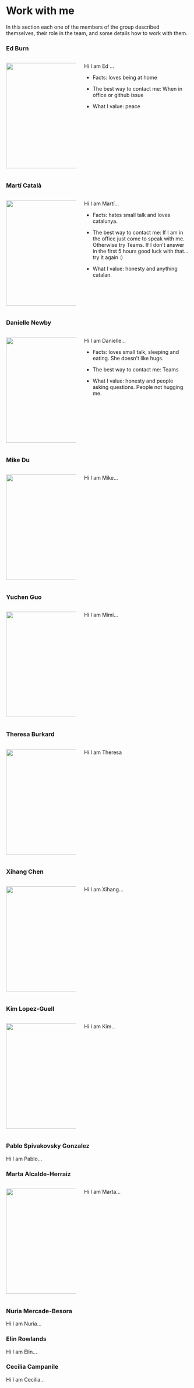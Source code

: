 # Work with me

In this section each one of the members of the group described themselves, their role in the team, and some details how to work with them.

### Ed Burn {.unnumbered}

::: columns
::: {.column width="40%"}
![](https://www.ndorms.ox.ac.uk/team/edward-burn/@@haiku.profiles.portrait/8fbaee61a0be4f4dbc4f7cd361fefc36/@@images/image/w1140?4db309e6-9449-4ab8-8483-dea0e10579e3){width="3in"}
:::

::: {.column width="60%"}
Hi I am Ed ...

-   Facts: loves being at home

-   The best way to contact me: When in office or github issue

-   What I value: peace
:::
:::

### Martí Català {.unnumbered}

::: columns
::: {.column width="40%"}
![](https://www.ndorms.ox.ac.uk/team/marti-catala-sabate/@@haiku.profiles.portrait/9bb5a30b6c384dcfa014de76a46854e7/@@images/image/w1140?37853d57-cfc1-487f-a9e4-bcb27dfedba8){width="3in"}
:::

::: {.column width="60%"}
Hi I am Martí...

-   Facts: hates small talk and loves catalunya.

-   The best way to contact me: If I am in the office just come to speak with me. Otherwise try Teams. If I don't answer in the first 5 hours good luck with that... try it again :)

-   What I value: honesty and anything catalan.
:::
:::

### Danielle Newby {.unnumbered}

::: columns
::: {.column width="40%"}
![](https://www.ndorms.ox.ac.uk/team/danielle-newby/@@haiku.profiles.portrait/15445b9f7e354d318bbd643eb4fa07ad/@@images/image/w1140?64a07266-d5fc-4c8b-a34b-99cb96fb35d0){width="3in"}
:::

::: {.column width="60%"}
Hi I am Danielle...

-   Facts: loves small talk, sleeping and eating. She doesn't like hugs.

-   The best way to contact me: Teams

-   What I value: honesty and people asking questions. People not hugging me.
:::
:::

### Mike Du {.unnumbered}

::: columns
::: {.column width="40%"}
![](https://www.ndorms.ox.ac.uk/team/mike-du/@@haiku.profiles.portrait/440d77a80c0e4febbea6996b8bfb4ea7/@@images/image/w1140?cc114566-adb6-4827-8071-2a66b476fc12){width="3in"}
:::

::: {.column width="60%"}
Hi I am Mike...
:::
:::

### Yuchen Guo {.unnumbered}

::: columns
::: {.column width="40%"}
![](https://www.ndorms.ox.ac.uk/team/yuchen-guo/@@haiku.profiles.portrait/93fc61674bc741f3a8d18a44ebf1e246/@@images/image/w1140?37ffc97a-d914-41e1-927e-d203460d53e1){width="3in"}
:::

::: {.column width="60%"}
Hi I am Mimi...
:::
:::

### Theresa Burkard {.unnumbered}

::: columns
::: {.column width="40%"}
![](https://www.ndorms.ox.ac.uk/team/theresa-burkard/@@haiku.profiles.portrait/71d8cbc2ac624b37ae10642dab9cf1f8/@@images/image/w1140?cbeb5956-ea48-4b07-a6ec-2cf334b62103){width="3in"}
:::

::: {.column width="60%"}
Hi I am Theresa
:::
:::

### Xihang Chen {.unnumbered}

::: columns
::: {.column width="40%"}
![](https://www.ndorms.ox.ac.uk/team/xihang-chen/@@haiku.profiles.portrait/12d40ba82b1b4458bf413afe6764eef4/@@images/image/w1140?2c7ee87c-efa8-4f73-a9ea-d58d66eee3a6){width="3in"}
:::

::: {.column width="60%"}
Hi I am Xihang...
:::
:::

### Kim Lopez-Guell {.unnumbered}

::: columns
::: {.column width="40%"}
![](https://www.ndorms.ox.ac.uk/team/kim-lopez-guell/@@haiku.profiles.portrait/1f6345dce5934625a5785db65233eb33/@@images/image/w1140?3338ab65-3735-425e-bf2d-dd66b510a2a5){width="3in"}
:::

::: {.column width="60%"}
Hi I am Kim...
:::
:::

### Pablo Spivakovsky Gonzalez {.unnumbered}

Hi I am Pablo...

### Marta Alcalde-Herraiz {.unnumbered}

::: columns
::: {.column width="40%"}
![](https://www.ndorms.ox.ac.uk/team/marta-alcalde-herraiz/@@haiku.profiles.portrait/dbc27382a34143f5b8c20955defec358/@@images/image/w1140?31536312-1ce7-4ee9-981d-9c2ff2c561d9){width="3in"}
:::

::: {.column width="60%"}
Hi I am Marta...
:::
:::

### Nuria Mercade-Besora {.unnumbered}

Hi I am Nuria...

### Elin Rowlands {.unnumbered}

Hi I am Elin...

### Cecilia Campanile {.unnumbered}

Hi I am Cecilia...
